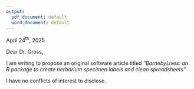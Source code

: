 ```yaml
---
output:
  pdf_document: default
  word_document: default
---
```


\begin{flushleft}
Brianna Gross \newline
Editor in Chief \newline
Applications in Plant Sciences \newline
\end{flushleft} 

\hfill April 24^th^, 2025  

Dear Dr. Gross, 
\vspace{3em}

I am writing to propose an original software article titled *"BarnebyLives: an R package to create herbarium specimen labels and clean spreadsheets"*





I have no conflicts of interest to disclose. 
